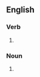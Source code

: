 ==English==

===Verb===
{{head|en|verb form}}

# {{present participle of|en|crosslink|nocat=1}}

===Noun===
{{en-noun|~}}

# {{synonym of|en|crosslinkage}}